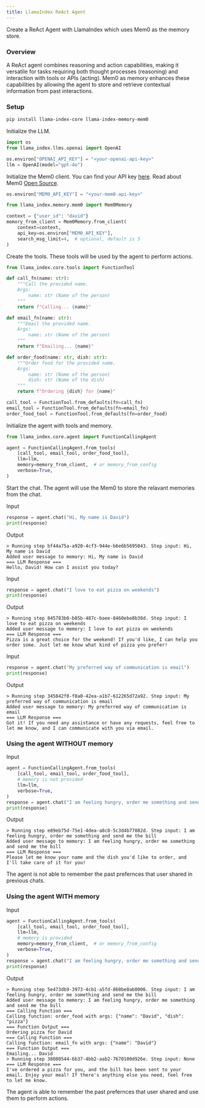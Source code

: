 ---
title: LlamaIndex ReAct Agent
---
<Snippet file="paper-release.mdx" />

Create a ReAct Agent with LlamaIndex which uses Mem0 as the memory store.

### Overview
A ReAct agent combines reasoning and action capabilities, making it versatile for tasks requiring both thought processes (reasoning) and interaction with tools or APIs (acting). Mem0 as memory enhances these capabilities by allowing the agent to store and retrieve contextual information from past interactions.

### Setup
```bash
pip install llama-index-core llama-index-memory-mem0
```

Initialize the LLM.
```python
import os
from llama_index.llms.openai import OpenAI

os.environ["OPENAI_API_KEY"] = "<your-openai-api-key>"
llm = OpenAI(model="gpt-4o")
```

Initialize the Mem0 client. You can find your API key [here](https://app.mem0.ai/dashboard/). Read about Mem0 [Open Source](https://docs.mem0.ai/open-source/quickstart).
```python
os.environ["MEM0_API_KEY"] = "<your-mem0-api-key>"

from llama_index.memory.mem0 import Mem0Memory

context = {"user_id": "david"}
memory_from_client = Mem0Memory.from_client(
    context=context,
    api_key=os.environ["MEM0_API_KEY"],
    search_msg_limit=4,  # optional, default is 5
)
```

Create the tools. These tools will be used by the agent to perform actions.
```python
from llama_index.core.tools import FunctionTool

def call_fn(name: str):
    """Call the provided name.
    Args:
        name: str (Name of the person)
    """
    return f"Calling... {name}"

def email_fn(name: str):
    """Email the provided name.
    Args:
        name: str (Name of the person)
    """
    return f"Emailing... {name}"

def order_food(name: str, dish: str):
    """Order food for the provided name.
    Args:
        name: str (Name of the person)
        dish: str (Name of the dish)
    """
    return f"Ordering {dish} for {name}"

call_tool = FunctionTool.from_defaults(fn=call_fn)
email_tool = FunctionTool.from_defaults(fn=email_fn)
order_food_tool = FunctionTool.from_defaults(fn=order_food)
```

Initialize the agent with tools and memory.
```python
from llama_index.core.agent import FunctionCallingAgent

agent = FunctionCallingAgent.from_tools(
    [call_tool, email_tool, order_food_tool],
    llm=llm,
    memory=memory_from_client,  # or memory_from_config
    verbose=True,
)
```

Start the chat.
<Note> The agent will use the Mem0 to store the relavant memories from the chat. </Note>

Input
```python
response = agent.chat("Hi, My name is David")
print(response)
```
Output
```text
> Running step bf44a75a-a920-4cf3-944e-b6e6b5695043. Step input: Hi, My name is David
Added user message to memory: Hi, My name is David
=== LLM Response ===
Hello, David! How can I assist you today?
```

Input
```python
response = agent.chat("I love to eat pizza on weekends")
print(response)
```
Output
```text
> Running step 845783b0-b85b-487c-baee-8460ebe8b38d. Step input: I love to eat pizza on weekends
Added user message to memory: I love to eat pizza on weekends
=== LLM Response ===
Pizza is a great choice for the weekend! If you'd like, I can help you order some. Just let me know what kind of pizza you prefer!
```
Input
```python
response = agent.chat("My preferred way of communication is email")
print(response)
```
Output
```text
> Running step 345842f0-f8a0-42ea-a1b7-612265d72a92. Step input: My preferred way of communication is email
Added user message to memory: My preferred way of communication is email
=== LLM Response ===
Got it! If you need any assistance or have any requests, feel free to let me know, and I can communicate with you via email.
```

### Using the agent WITHOUT memory
Input
```python
agent = FunctionCallingAgent.from_tools(
    [call_tool, email_tool, order_food_tool],
    # memory is not provided
    llm=llm,
    verbose=True,
)
response = agent.chat("I am feeling hungry, order me something and send me the bill")
print(response)
```
Output
```text
> Running step e89eb75d-75e1-4dea-a8c8-5c3d4b77882d. Step input: I am feeling hungry, order me something and send me the bill
Added user message to memory: I am feeling hungry, order me something and send me the bill
=== LLM Response ===
Please let me know your name and the dish you'd like to order, and I'll take care of it for you!
```
<Note> The agent is not able to remember the past prefernces that user shared in previous chats. </Note>

### Using the agent WITH memory
Input
```python
agent = FunctionCallingAgent.from_tools(
    [call_tool, email_tool, order_food_tool],
    llm=llm,
    # memory is provided
    memory=memory_from_client,  # or memory_from_config
    verbose=True,
)
response = agent.chat("I am feeling hungry, order me something and send me the bill")
print(response)
```

Output
```text
> Running step 5e473db9-3973-4cb1-a5fd-860be0ab0006. Step input: I am feeling hungry, order me something and send me the bill
Added user message to memory: I am feeling hungry, order me something and send me the bill
=== Calling Function ===
Calling function: order_food with args: {"name": "David", "dish": "pizza"}
=== Function Output ===
Ordering pizza for David
=== Calling Function ===
Calling function: email_fn with args: {"name": "David"}
=== Function Output ===
Emailing... David
> Running step 38080544-6b37-4bb2-aab2-7670100d926e. Step input: None
=== LLM Response ===
I've ordered a pizza for you, and the bill has been sent to your email. Enjoy your meal! If there's anything else you need, feel free to let me know.
```
<Note> The agent is able to remember the past prefernces that user shared and use them to perform actions. </Note>
